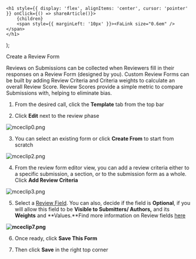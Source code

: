 

    <h1 style={{ display: 'flex', alignItems: 'center', cursor: 'pointer' }} onClick={() => shareArticle()}>
        {children} 
        <span style={{ marginLeft: '10px' }}><FaLink size="0.6em" /></span>
    </h1>
);

<ToastContainer />

<ClickableTitle>Create a Review Form</ClickableTitle>




Reviews on Submissions can be collected when Reviewers fill in their responses on a Review Form (designed by you). Custom Review Forms can be built by adding Review Criteria and Criteria weights to calculate an overall Review Score. Review Scores provide a simple metric to compare Submissions with, helping to eliminate bias.


1. From the desired call, click the **Template** tab from the top bar 


2. Click **Edit** next to the review phase 


![mceclip0.png](../../../resources/article-images/13721342204691-Create-a-Review-Form_1.png)


3. You can select an existing form or click **Create From** to start from scratch 


![mceclip2.png](../../../resources/article-images/13721342204691-Create-a-Review-Form_2.png)


4. From the review form editor view, you can add a review criteria either to a specific submission, a section, or to the submission form as a whole. Click **Add Review Criteria**


![mceclip3.png](../../../resources/article-images/13721342204691-Create-a-Review-Form_3.png)


5. Select a [Review Field](https://docs-for-customers.slayte.com/hc/en-us/articles/4412806652435-Reviewer-Fields-Defined). You can also, decide if the field is **Optional**, if you will allow this field to be **Visible to Submitters/ Authors,** and its **Weights** and **Values.**Find more information on Review fields [here](https://docs-for-customers.slayte.com/hc/en-us/articles/4412806652435)


**![mceclip7.png](../../../resources/article-images/13721342204691-Create-a-Review-Form_4.png)**


6. Once ready, click **Save This Form** 


7. Then click **Save** in the right top corner



